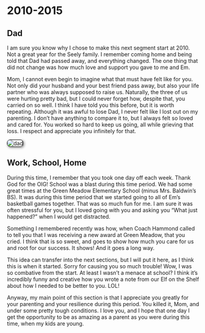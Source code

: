 # 2010-2015

## Dad

I am sure you know why I chose to make this next segment start at 2010. Not a great year for the Seely family. I remember coming home and being told that Dad had passed away, and everything changed. The one thing that did not change was how much love and support you gave to me and Em. 

Mom, I cannot even begin to imagine what that must have felt like for you. Not only did your husband and your best friend pass away, but also your life partner who was always supposed to raise us. Naturally, the three of us were hurting pretty bad, but I could never forget how, despite that, you carried on so well. I think I have told you this before, but it is worth repeating. Although it was awful to lose Dad, I never felt like I lost out on my parenting. I don't have anything to compare it to, but I always felt so loved and cared for. You worked so hard to keep us going, all while grieving that loss. I respect and appreciate you infinitely for that.

<img src="dadsection.JPEG" style="border: 1px solid black; border-radius: 8px; box-shadow: 2px 2px 6px #888; max-width: 100%;" alt="dad">

## Work, School, Home

During this time, I remember that you took one day off each week. Thank God for the OIG! School was a blast during this time period. We had some great times at the Green Meadow Elementary School (minus Mrs. Baldwin's BS). It was during this time period that we started going to all of Em's basketball games together. That was so much fun for me. I am sure it was often stressful for you, but I loved going with you and asking you "What just happened?" when I would get distracted. 

Something I remembered recently was how, when Coach Hammond called to tell you that I was receiving a new award at Green Meadow, that you cried. I think that is so sweet, and goes to show how much you care for us and root for our success. It shows! And it goes a long way.

This idea can transfer into the next sections, but I will put it here, as I think this is when it started. Sorry for causing you so much trouble! Wow, I was so combative from the start. At least I wasn't a menace at school? I think it's incredibly funny and creative how you wrote a note from our Elf on the Shelf about how I needed to be better to you. LOL! 

Anyway, my main point of this section is that I appreciate you greatly for your parenting and your resilience during this period. You killed it, Mom, and under some pretty tough conditions. I love you, and I hope that one day I get the opportunity to be as amazing as a parent as you were during this time, when my kids are young.